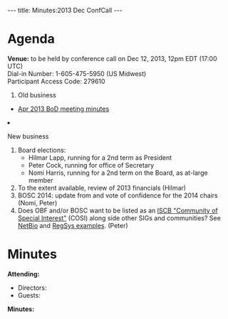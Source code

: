 ---
title: Minutes:2013 Dec ConfCall
---

= Agenda =

'''Venue:''' to be held by conference call on Dec 12, 2013, 12pm EDT (17:00 UTC) <br/>
Dial-in Number:	1-605-475-5950  (US Midwest) <br/>
Participant Access Code:	279610

<ol>
<li> Old business </li>
 <ul>
  <li> [[Minutes:2013_Apr_ConfCall| Apr 2013 BoD meeting minutes]]</li>
 </ul>  
<li>New business</li>
<ol style="list-style-type:lower-roman">
 <li> Board elections:
 <ul><li>Hilmar Lapp, running for a 2nd term as President</li>
   <li>Peter Cock, running for office of Secretary</li>
  <li> Nomi Harris, running for a 2nd term on the Board, as at-large member </li>
  </ul></li>
  <li> To the extent available, review of 2013 financials (Hilmar) </li>
  <li> BOSC 2014: update from and vote of confidence for the 2014 chairs (Nomi, Peter)</li>
  <li> Does OBF and/or BOSC want to be listed as an [http://www.iscb.org/iscb-affiliates-cosis ISCB "Community of Special Interest"] (COSI) along side other SIGs and communities? See [http://www.iscb.org/iscb-netbio-cosi NetBio] and [http://www.iscb.org/iscb-regsys-cosi RegSys examples]. (Peter) </li>
</ol>
</ol>

= Minutes =

'''Attending:'''
* Directors: 
* Guests: 

'''Minutes:'''